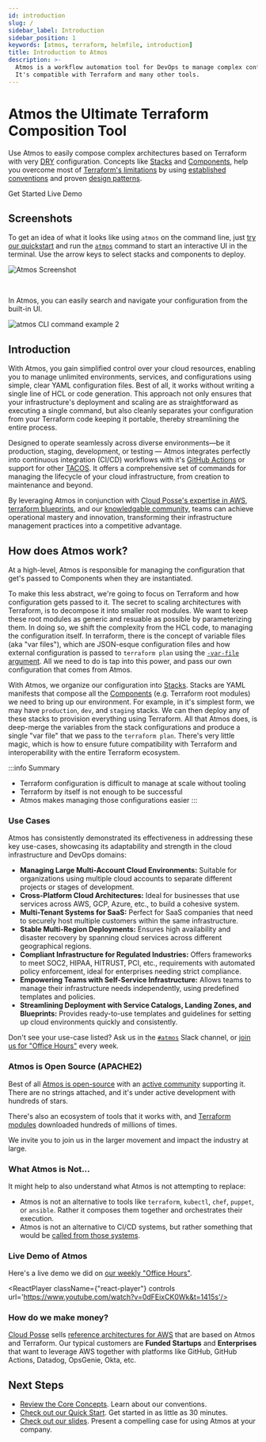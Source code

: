 ```yaml
---
id: introduction
slug: /
sidebar_label: Introduction
sidebar_position: 1
keywords: [atmos, terraform, helmfile, introduction]
title: Introduction to Atmos
description: >-
  Atmos is a workflow automation tool for DevOps to manage complex configurations with ease.
  It's compatible with Terraform and many other tools.
---
```



# Atmos the Ultimate Terraform Composition Tool

Use Atmos to easily compose complex architectures based on Terraform with very [DRY](https://en.wikipedia.org/wiki/Don%27t_repeat_yourself) configuration. 
Concepts like [Stacks](/core-concepts/stacks) and [Components](/core-concepts/components), help you overcome most of [Terraform's limitations](/reference/terraform-limitations/) 
by using [established conventions](/core-concepts) and proven [design patterns](/design-patterns/).

<Link
    to="/quick-start"
    className="button button--lg button--primary">
    Get Started
</Link>

<Link
    to="#live-demo-of-atmos"
    className="button button--lg button--outline button--primary ml20">
    Live Demo
</Link>


## Screenshots

To get an idea of what it looks like using `atmos` on the command line, just [try our quickstart](/quick-start/) and run the [`atmos`](/cli/commands/atmos) command to start an interactive UI in the terminal. Use the arrow keys to select stacks and components to deploy.

![Atmos Screenshot](../../docs/demo.gif)

<br/>

In Atmos, you can easily search and navigate your configuration from the built-in UI.

![`atmos` CLI command example 2](/img/cli/atmos/atmos-cli-command-1.png)

## Introduction

With Atmos, you gain simplified control over your cloud resources, enabling you to manage unlimited environments, services, 
and configurations using simple, clear YAML configuration files. Best of all, it works without writing a single line of HCL or code generation. 
This approach not only ensures that your infrastructure's deployment and scaling are as straightforward as executing a single command,
 but also cleanly separates your configuration from your Terraform code keeping it portable, thereby streamlining the entire process.

Designed to operate seamlessly across diverse environments—be it production, staging, development, or testing — Atmos integrates 
perfectly into continuous integration (CI/CD) workflows with it's [GitHub Actions](/integrations/github-actions/) or support for other [TACOS](/integrations/). 
It offers a comprehensive set of commands for managing the lifecycle of your cloud infrastructure, from creation to maintenance and beyond.

By leveraging Atmos in conjunction with [Cloud Posse's expertise in AWS](https://cloudposse.com), 
[terraform blueprints](https://cloudposse.com/services/), and our [knowledgable community](https://slack.cloudposse.com), teams can achieve 
operational mastery and innovation, transforming their infrastructure management practices into a competitive advantage.


## How does Atmos work?

At a high-level, Atmos is responsible for managing the configuration that get's passed to Components when they are instantiated.

To make this less abstract, we're going to focus on Terraform and how configuration gets passed to it.
The secret to scaling architectures with Terraform, is to decompose it into smaller root modules. We want to keep these root modules 
as generic and resuable as possible by parameterizing them. In doing so, we shift the complexity from the HCL code, to managing 
the configuration itself. In terraform, there is the concept of variable files (aka "var files"), 
which are JSON-esque configuration files and how external configuration is passed to `terraform plan` using 
the [`-var-file` argument](https://developer.hashicorp.com/terraform/language/values/variables#variable-definitions-tfvars-files). 
All we need to do is tap into this power, and pass our own configuration that comes from Atmos.

With Atmos, we organize our configuration into [Stacks](/core-concepts/stacks). Stacks are YAML manifests that compose all the 
[Components](/core-concepts/components) (e.g. Terraform root modules) we need to bring up our environment. For example, in it's 
simplest form, we may have `production`, `dev`, and `staging` stacks.  We can then deploy any of these stacks to provision 
everything using Terraform. All that Atmos does, is deep-merge the variables from the stack configurations and produce a single "var file" 
that we pass to the `terraform plan`. There's very little magic, which is how to ensure future compatibility with Terraform and 
interoperability with the entire Terraform ecosystem.

:::info Summary
- Terraform configuration is difficult to manage at scale without tooling
- Terraform by itself is not enough to be successful
- Atmos makes managing those configurations easier
:::

### Use Cases

Atmos has consistently demonstrated its effectiveness in addressing these key use-cases, showcasing its adaptability and 
strength in the cloud infrastructure and DevOps domains:

- **Managing Large Multi-Account Cloud Environments:** Suitable for organizations using multiple cloud accounts to separate different 
  projects or stages of development.
- **Cross-Platform Cloud Architectures:** Ideal for businesses that use services across AWS, GCP, Azure, etc., to build a cohesive system.
- **Multi-Tenant Systems for SaaS:** Perfect for SaaS companies that need to securely host multiple customers within the same infrastructure.
- **Stable Multi-Region Deployments:** Ensures high availability and disaster recovery by spanning cloud services across different 
  geographical regions.
- **Compliant Infrastructure for Regulated Industries:** Offers frameworks to meet SOC2, HIPAA, HITRUST, PCI, etc., requirements with 
  automated policy enforcement, ideal for enterprises needing strict compliance.
- **Empowering Teams with Self-Service Infrastructure:** Allows teams to manage their infrastructure needs independently, using 
  predefined templates and policies.
- **Streamlining Deployment with Service Catalogs, Landing Zones, and Blueprints:** Provides ready-to-use templates and guidelines for
  setting up cloud environments quickly and consistently.

Don't see your use-case listed? Ask us in the [`#atmos`](https://slack.cloudposse.com) Slack channel, or [join us for "Office Hours"](https://cloudposse.com/office-hours/) every week.



### Atmos is Open Source (APACHE2)

Best of all [Atmos is open-source](https://github.com/cloudposse/atmos) with an [active community](https://slack.cloudposse.com) supporting it. 
There are no strings attached, and it's under active development with hundreds of stars.

There's also an ecosystem of tools that it works with, and [Terraform modules](https://github.com/cloudposse/?q=&type=all&language=hcl&sort=) downloaded hundreds of millions of times.

We invite you to join us in the larger movement and impact the industry at large.

### What Atmos is Not...

It might help to also understand what Atmos is not attempting to replace:

- Atmos is not an alternative to tools like `terraform`, `kubectl`, `chef`, `puppet`, or `ansible`. Rather it composes them together and orchestrates their execution.
- Atmos is not an alternative to CI/CD systems, but rather something that would be [called from those systems](/integrations/).


### Live Demo of Atmos

Here's a live demo we did on [our weekly "Office Hours"](https://cloudposse.com/office-hours/).

<ReactPlayer className={"react-player"} controls url='https://www.youtube.com/watch?v=0dFEixCK0Wk&t=1415s'/>
<br/>


### How do we make money?

[Cloud Posse](https://cloudposse.com/) sells [reference architectures for AWS](https://cloudposse.com/services/) that are based on Atmos and Terraform. 
Our typical customers are <strong>Funded Startups</strong> and <strong>Enterprises</strong> that want to leverage AWS together with platforms 
like GitHub, GitHub Actions, Datadog, OpsGenie, Okta, etc.


## Next Steps

* [Review the Core Concepts](/core-concepts). Learn about our conventions.
* [Check out our Quick Start](/quick-start). Get started in as little as 30 minutes.
* [Check out our slides](/reference/slides). Present a compelling case for using Atmos at your company.


